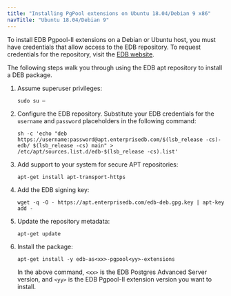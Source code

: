 ```yaml
---
title: "Installing PgPool extensions on Ubuntu 18.04/Debian 9 x86"
navTitle: "Ubuntu 18.04/Debian 9"
---
```


To install EDB Pgpool-II extensions on a Debian or Ubuntu host, you must have credentials that allow access to the EDB repository. To request credentials for the repository, visit the [EDB website](https://www.enterprisedb.com/user).

The following steps walk you through using the EDB apt repository to install a DEB package.

1.  Assume superuser privileges:

    ```text
    sudo su –
    ```

2.  Configure the EDB repository. Substitute your EDB credentials for the `username` and `password` placeholders in the following command:
    ```text
    sh -c 'echo "deb https://username:password@apt.enterprisedb.com/$(lsb_release -cs)-edb/ $(lsb_release -cs) main" > /etc/apt/sources.list.d/edb-$(lsb_release -cs).list'
    ```

3.  Add support to your system for secure APT repositories:
    ```text
    apt-get install apt-transport-https
    ```

4.  Add the EDB signing key:
    ```text
    wget -q -O - https://apt.enterprisedb.com/edb-deb.gpg.key | apt-key add -
    ```

5.  Update the repository metadata:
    ```text
    apt-get update
    ```

6.  Install the package:
    ```text
    apt-get install -y edb-as<xx>-pgpool<yy>-extensions
    ```

    In the above command, `<xx>` is the EDB Postgres Advanced Server version, and `<yy>` is the EDB Pgpool-II extension version you want to install.
